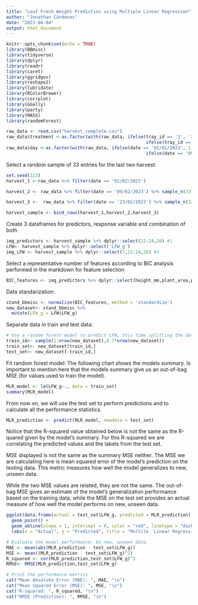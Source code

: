 ```yaml
---
title: "Leaf Fresh Weight Prediction using Multiple Linear Regression"
author: "Jonathan Cárdenas"
date: "2023-04-04"
output: html_document
---
```


```r
knitr::opts_chunk$set(echo = TRUE)
library(BBmisc)
library(tidyverse)
library(dplyr)
library(readr)
library(caret)
library(ggridges)
library(reshape2)
library(lubridate)
library(RColorBrewer)
library(corrplot)
library(GGally)
library(party)
library(MASS)
library(randomForest)
```

```r
raw_data <- read.csv("harvest_complete.csv")
raw_data$treatment <-as.factor(with(raw_data, ifelse(tray_id == '1', '280 ppm',
                                                     ifelse(tray_id == 2, '160 ppm', '80 ppm'))))
raw_data$day <-as.factor(with(raw_data, ifelse(date == '02/02/2023', 1,
                                                     ifelse(date == '09/02/2023', 2, 3))))
```

Select a random sample of 33 entries for the last two harvest:
```r
set.seed(123)
harvest_1 <-raw_data %>% filter(date == '02/02/2023') 

harvest_2 <- raw_data %>% filter(date == '09/02/2023') %>% sample_n(33)

harvest_3 <-  raw_data %>% filter(date == '23/02/2023') %>% sample_n(33)

harvest_sample <- bind_rows(harvest_1,harvest_2,harvest_3)
```
Create 3 dataframes for predictors, response variable and combination of both
```r
img_predictors <- harvest_sample %>% dplyr::select(12:24,26) #1
LFW<- harvest_sample %>% dplyr::select('LFW_g')
img_LFW <- harvest_sample %>% dplyr::select(7,12:24,26) #3
```

Select a representative number of features according to BIC analysis performed in the markdown for feature selection
```r
BIC_features <- img_predictors %>% dplyr::select(height_mm,plant_area,plant_ellipse_eccentricity,plant_ellipse_major_axis,plant_solidity,plant_perimeter,plant_ellipse_minor_axis,day)
```
Data standarization:
```r
stand_bbmisc <- normalize(BIC_features, method = 'standardize')
new_dataset<- stand_bbmisc %>%
  mutate(LFW_g = LFW$LFW_g)
```

Separate data in train and test data: 
```r
# Use a random forest model to predict LFW, this time splitting the dataset. 
train_id<- sample(1:nrow(new_dataset),0.7*nrow(new_dataset))
train_set<- new_dataset[train_id,]
test_set<- new_dataset[-train_id,]
```
Fit random forest model:
The following chart shows the models summary. Is important to mention here that the models summary give us an out-of-bag MSE (for values used to train the model).

```r
MLR_model <- lm(LFW_g~., data = train_set)
summary(MLR_model)
```




From now on, we will use the test set to perform predictions and to calculate all the performance statistics. 
```r
MLR_prediction <- predict(MLR_model, newdata = test_set)
```
Notice that the R-squared value obtained below is not the same as the R-quared given by the model's summary. For this R-squared we are correlating the predicted values and the labels from the test set.

MSE displayed is not the same as the summary MSE neither. The MSE we are calculating here is mean squared error of the model's prediction on the testing data. This metric measures how well the model generalizes to new, unseen data. 

While the two MSE values are related, they are not the same. The out-of-bag MSE gives an estimate of the model's generalization performance based on the training data, while the MSE on the test set provides an actual measure of how well the model performs on new, unseen data. 
```r
ggplot(data.frame(actual = test_set$LFW_g, predicted = MLR_prediction), aes(x = actual, y = predicted)) + 
  geom_point() +
  geom_abline(slope = 1, intercept = 0, color = "red", linetype = "dashed") +
  labs(x = "Actual", y = "Predicted", title = "Multile  Linear Regression Model Accuracy")
```
```r
# Evaluate the model performance: On new, unseen data. 
MAE <- mean(abs(MLR_prediction - test_set$LFW_g))
MSE <- mean((MLR_prediction - test_set$LFW_g)^2)
R_squared <- cor(MLR_prediction,test_set$LFW_g)^2
RMSE<- RMSE(MLR_prediction,test_set$LFW_g)

# Print the performance metrics
cat("Mean Absolute Error (MAE): ", MAE, "\n")
cat("Mean Squared Error (MSE): ", MSE, "\n")
cat("R-squared: ", R_squared, "\n")
cat("RMSE (Prediction): ", RMSE, "\n")
```
